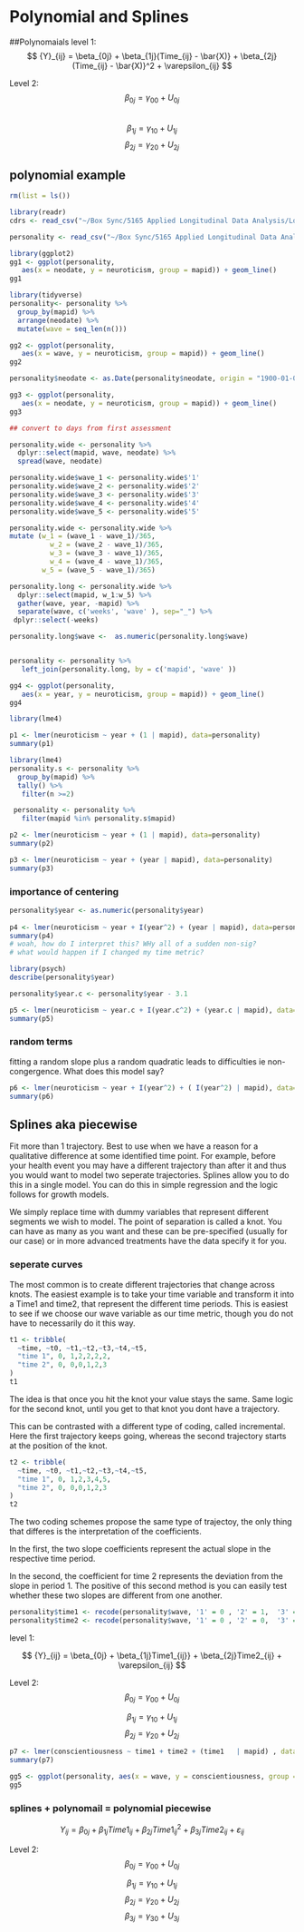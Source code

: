 # Polynomial and Splines

##Polynomaials
level 1: 
$$ {Y}_{ij} = \beta_{0j}  + \beta_{1j}(Time_{ij} - \bar{X)} + \beta_{2j}(Time_{ij} - \bar{X)}^2 + \varepsilon_{ij} $$


Level 2: 
$$ {\beta}_{0j} = \gamma_{00} +   U_{0j}$$  
$$ {\beta}_{1j} = \gamma_{10} +  U_{1j} $$ 
$$ {\beta}_{2j} = \gamma_{20} +  U_{2j} $$ 



## polynomial example
```r

rm(list = ls())

library(readr)
cdrs <- read_csv("~/Box Sync/5165 Applied Longitudinal Data Analysis/Longitudinal/cdrs.csv")

personality <- read_csv("~/Box Sync/5165 Applied Longitudinal Data Analysis/Longitudinal/Subject_personality.csv")

library(ggplot2)
gg1 <- ggplot(personality,
   aes(x = neodate, y = neuroticism, group = mapid)) + geom_line()  
gg1
```

```r
library(tidyverse) 
personality<- personality %>% 
  group_by(mapid) %>%
  arrange(neodate) %>% 
  mutate(wave = seq_len(n())) 
```

```r
gg2 <- ggplot(personality,
   aes(x = wave, y = neuroticism, group = mapid)) + geom_line()  
gg2
```


```r
personality$neodate <- as.Date(personality$neodate, origin = "1900-01-01")

gg3 <- ggplot(personality,
   aes(x = neodate, y = neuroticism, group = mapid)) + geom_line()  
gg3

```


```r
## convert to days from first assessment

personality.wide <- personality %>% 
  dplyr::select(mapid, wave, neodate) %>% 
  spread(wave, neodate) 

personality.wide$wave_1 <- personality.wide$'1'
personality.wide$wave_2 <- personality.wide$'2'
personality.wide$wave_3 <- personality.wide$'3'
personality.wide$wave_4 <- personality.wide$'4'
personality.wide$wave_5 <- personality.wide$'5'

personality.wide <- personality.wide %>% 
mutate (w_1 = (wave_1 - wave_1)/365,
          w_2 = (wave_2 - wave_1)/365,
          w_3 = (wave_3 - wave_1)/365,
          w_4 = (wave_4 - wave_1)/365,
        w_5 = (wave_5 - wave_1)/365)

personality.long <- personality.wide %>% 
  dplyr::select(mapid, w_1:w_5) %>% 
  gather(wave, year, -mapid) %>% 
  separate(wave, c('weeks', 'wave' ), sep="_") %>% 
 dplyr::select(-weeks) 

personality.long$wave <-  as.numeric(personality.long$wave)


personality <- personality %>% 
   left_join(personality.long, by = c('mapid', 'wave' )) 

```


```r
gg4 <- ggplot(personality,
   aes(x = year, y = neuroticism, group = mapid)) + geom_line()  
gg4
```



```r
library(lme4)

p1 <- lmer(neuroticism ~ year + (1 | mapid), data=personality)
summary(p1)

```




```r
library(lme4)
personality.s <- personality %>% 
  group_by(mapid) %>% 
  tally() %>% 
   filter(n >=2) 

 personality <- personality %>% 
   filter(mapid %in% personality.s$mapid)

p2 <- lmer(neuroticism ~ year + (1 | mapid), data=personality)
summary(p2)

```


```r
p3 <- lmer(neuroticism ~ year + (year | mapid), data=personality)
summary(p3)
```
### importance of centering
```r

personality$year <- as.numeric(personality$year)
  
p4 <- lmer(neuroticism ~ year + I(year^2) + (year | mapid), data=personality)
summary(p4)
# woah, how do I interpret this? WHy all of a sudden non-sig? 
# what would happen if I changed my time metric? 
```

```r
library(psych)
describe(personality$year)

personality$year.c <- personality$year - 3.1

p5 <- lmer(neuroticism ~ year.c + I(year.c^2) + (year.c | mapid), data=personality)
summary(p5)
```

### random terms
fitting a random slope plus a random quadratic leads to difficulties ie non-congergence. What does this model say? 
```r
p6 <- lmer(neuroticism ~ year + I(year^2) + ( I(year^2) | mapid), data=personality)
summary(p6)
```

## Splines aka piecewise
Fit more than 1 trajectory. Best to use when we have a reason for a qualitative difference at some identified time point. For example, before your health event you may have a different trajectory than after it and thus you would want to model two seperate trajectories. Splines allow you to do this in a single model. You can do this in simple regression and the logic follows for growth models. 

We simply replace time with dummy variables that represent different segments we wish to model. The point of separation is called a knot. You can have as many as you want and these can be pre-specified (usually for our case) or in more advanced treatments have the data specify it for you.   

### seperate curves
The most common is to create different trajectories that change across knots. The easiest example is to take your time variable and transform it into a Time1 and time2, that represent the different time periods. This is easiest to see if we choose our wave variable as our time metric, though you do not have to necessarily do it this way. 


```r
t1 <- tribble(
  ~time, ~t0, ~t1,~t2,~t3,~t4,~t5,
  "time 1", 0, 1,2,2,2,2,
  "time 2", 0, 0,0,1,2,3
)
t1
```


The idea is that once you hit the knot your value stays the same. Same logic for the second knot, until you get to that knot you dont have a trajectory. 


This can be contrasted with a different type of coding, called incremental. Here the first trajectory keeps going, whereas the second trajectory starts at the position of the knot. 

```r
t2 <- tribble(
  ~time, ~t0, ~t1,~t2,~t3,~t4,~t5,
  "time 1", 0, 1,2,3,4,5,
  "time 2", 0, 0,0,1,2,3
)
t2
```

The two coding schemes propose the same type of trajectoy, the only thing that differes is the interpretation of the coefficients. 

In the first, the two slope coefficients represent the actual slope in the respective time period. 

In the second, the coefficient for time 2 represents the deviation from the slope in period 1. The positive of this second method is you can easily test whether these two slopes are different from one another. 

```r

personality$time1 <- recode(personality$wave, '1' = 0 , '2' = 1,  '3' = 1, '4' = 1,'5' = 1)      
personality$time2 <- recode(personality$wave, '1' = 0 , '2' = 0,  '3' = 1, '4' = 2,'5' = 3) 


```


level 1: 

$$ {Y}_{ij} = \beta_{0j}  + \beta_{1j}Time1_{ij}} + \beta_{2j}Time2_{ij} + \varepsilon_{ij} $$




Level 2: 
$$ {\beta}_{0j} = \gamma_{00} +  U_{0j} $$  

$$ {\beta}_{1j} = \gamma_{10} +  U_{1j} $$ 
$$ {\beta}_{2j} = \gamma_{20} +  U_{2j} $$ 



```r
p7 <- lmer(conscientiousness ~ time1 + time2 + (time1   | mapid) , data=personality)
summary(p7)
```

```r

gg5 <- ggplot(personality, aes(x = wave, y = conscientiousness, group = mapid)) +  stat_smooth(method = 'lm', formula = y ~ poly(x,2, raw = TRUE),data = personality, aes(x = wave, y = conscientiousness, group=1)) + scale_y_continuous(limits = c(30, 40))
gg5


```


### splines + polynomail = polynomial piecewise


$$ {Y}_{ij} = \beta_{0j}  + \beta_{1j}Time1_{ij} +  \beta_{2j}Time1_{ij}^2 + \beta_{3j}Time2_{ij} + \varepsilon_{ij} $$

Level 2: 
$$ {\beta}_{0j} = \gamma_{00} +  U_{0j} $$  

$$ {\beta}_{1j} = \gamma_{10} +  U_{1j} $$ 
$$ {\beta}_{2j} = \gamma_{20} +  U_{2j} $$
$$ {\beta}_{3j} = \gamma_{30} +  U_{3j}$$ 


